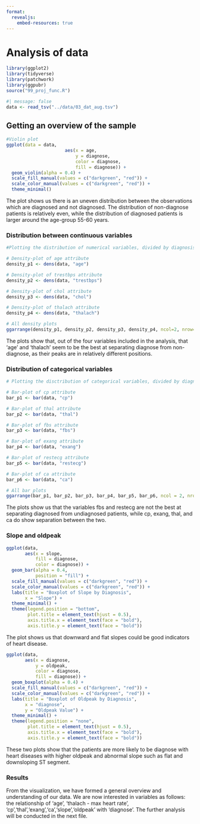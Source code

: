 ```yaml
---
format:
  revealjs:
    embed-resources: true
---
```


# Analysis of data

```r
library(ggplot2)
library(tidyverse)
library(patchwork)
library(ggpubr)
source("99_proj_func.R")
```

```r
#| message: false
data <- read_tsv("../data/03_dat_aug.tsv")
```

## Getting an overview of the sample

```r
#Violin plot
ggplot(data = data,
                      aes(x = age,
                          y = diagnose,
                          color = diagnose,
                          fill = diagnose)) +
  geom_violin(alpha = 0.4) +
  scale_fill_manual(values = c("darkgreen", "red")) +
  scale_color_manual(values = c("darkgreen", "red")) +
  theme_minimal()

```

The plot shows us there is an uneven distribution between the observations which are diagnosed and not diagnosed. The distribution of non-diagnose patients is relatively even, while the distribution of diagnosed patients is larger around the age-group 55-60 years.

### Distribution between continuous variables

```r
#Plotting the distribution of numerical variables, divided by diagnosis

# Density-plot of age attribute
density_p1 <- dens(data, "age")

# Density-plot of trestbps attribute
density_p2 <- dens(data, "trestbps")

# Density-plot of chol attribute
density_p3 <- dens(data, "chol")

# Density-plot of thalach attribute
density_p4 <- dens(data, "thalach")

# All density plots
ggarrange(density_p1, density_p2, density_p3, density_p4, ncol=2, nrow=2, common.legend = TRUE, legend = "bottom")
```

The plots show that, out of the four variables included in the analysis, that 'age' and 'thalach' seem to be the best at separating diagnose from non-diagnose, as their peaks are in relatively different positions.

### Distribution of categorical variables

```r
# Plotting the disctribution of categorical variables, divided by diagnosis

# Bar-plot of cp attribute
bar_p1 <- bar(data, "cp")

# Bar-plot of thal attribute
bar_p2 <- bar(data, "thal")

# Bar-plot of fbs attribute
bar_p3 <- bar(data, "fbs")

# Bar-plot of exang attribute
bar_p4 <- bar(data, "exang")

# Bar-plot of restecg attribute
bar_p5 <- bar(data, "restecg")

# Bar-plot of ca attribute
bar_p6 <- bar(data, "ca")

# All bar plots
ggarrange(bar_p1, bar_p2, bar_p3, bar_p4, bar_p5, bar_p6, ncol = 2, nrow = 3, common.legend = TRUE, legend = "bottom")


```

The plots show us that the variables fbs and restecg are not the best at separating diagnosed from undiagnosed patients, while cp, exang, thal, and ca do show separation between the two.

### Slope and oldpeak

```r
ggplot(data, 
       aes(x = slope,
           fill = diagnose,
           color = diagnose)) + 
  geom_bar(alpha = 0.4,
           position = "fill") +
  scale_fill_manual(values = c("darkgreen", "red")) +
  scale_color_manual(values = c("darkgreen", "red")) + 
  labs(title = "Boxplot of Slope by Diagnosis",
       x = "Slope") +
  theme_minimal() +
  theme(legend.position = "bottom",  
        plot.title = element_text(hjust = 0.5),  
        axis.title.x = element_text(face = "bold"), 
        axis.title.y = element_text(face = "bold")) 
```

The plot shows us that downward and flat slopes could be good indicators of heart disease.

```r
ggplot(data, 
       aes(x = diagnose, 
           y = oldpeak, 
           color = diagnose,
           fill = diagnose)) + 
  geom_boxplot(alpha = 0.4) +
  scale_fill_manual(values = c("darkgreen", "red")) + 
  scale_color_manual(values = c("darkgreen", "red")) + 
  labs(title = "Boxplot of Oldpeak by Diagnosis",
       x = "diagnose",
       y = "Oldpeak Value") +
  theme_minimal() +  
  theme(legend.position = "none",
        plot.title = element_text(hjust = 0.5), 
        axis.title.x = element_text(face = "bold"), 
        axis.title.y = element_text(face = "bold")) 
```

These two plots show that the patients are more likely to be diagnose with heart diseases with higher oldpeak and abnormal slope such as flat and downsloping ST segment.

### Results

From the visualization, we have formed a general overview and understanding of our data. We are now interested in variables as follows: the relationship of 'age', 'thalach - max heart rate', 'cp','thal','exang','ca','slope','oldpeak' with 'diagnose'. The further analysis will be conducted in the next file.
